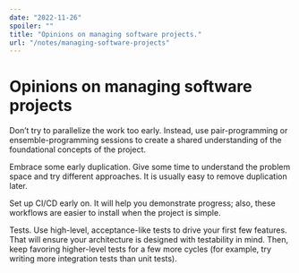 ```yaml
---
date: "2022-11-26"
spoiler: ""
title: "Opinions on managing software projects."
url: "/notes/managing-software-projects"
---
```


# Opinions on managing software projects

Don’t try to parallelize the work too early. Instead, use pair-programming or
ensemble-programming sessions to create a shared understanding of the
foundational concepts of the project.

Embrace some early duplication. Give some time to understand the problem space
and try different approaches. It is usually easy to remove duplication later.

Set up CI/CD early on. It will help you demonstrate progress; also, these
workflows are easier to install when the project is simple.

Tests. Use high-level, acceptance-like tests to drive your first few features.
That will ensure your architecture is designed with testability in mind. Then,
keep favoring higher-level tests for a few more cycles (for example, try writing
more integration tests than unit tests).
